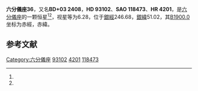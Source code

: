 {{Starbox begin
| name = 六分儀座36
}}
{{Starbox observe
| epoch = [[J2000.0|J2000.0]]
| constell = [[六分儀座|六分儀座]]<ref name=SIMBAD>{{cite web
 | url=http://simbad.u-strasbg.fr/simbad/sim-id?Ident=HR+4201
 | title=Pulsating variable Star
 | publisher=Centre de Données astronomiques de Strasbourg
 | work=SIMBAD
 | accessdate=2012-07-13
 | archive-date=2019-07-28
 | archive-url=https://web.archive.org/web/20190728030116/http://simbad.u-strasbg.fr/simbad/sim-id?Ident=HR+4201
 | dead-url=no
 }}</ref><ref name=DATA>{{cite web
 | url=http://vizier.u-strasbg.fr/viz-bin/VizieR-5?-out.add=.&-source=5050&-corr=PK=HR&-out.max=9999&HR=4201
 | title=VizieR Detailed Page
 | accessdate=2012-07-13
 | archive-date=2016-03-05
 | archive-url=https://web.archive.org/web/20160305003354/http://vizier.u-strasbg.fr/viz-bin/VizieR-5?-out.add=.&-source=5050&-corr=PK=HR&-out.max=9999&HR=4201
 | dead-url=no
 }}</ref>
| 星官 = 
| ra = {{RA|10|45|9.4}}<ref name=SIMBAD /><ref name=DATA />
| dec = {{DEC|+2|29|17}}<ref name=SIMBAD /><ref name=DATA />
| appmag_v = 6.28<ref name=SIMBAD /><ref name=DATA />
}}
{{Starbox character
| class = K4III<ref name=SIMBAD /><ref name=DATA />
| b-v = 1.21<ref name=SIMBAD /><ref name=DATA />
| u-b = 1.28<ref name=SIMBAD /><ref name=DATA />
| r-i = <ref name=SIMBAD /><ref name=DATA />
| variable = 
}}
{{Starbox astrometry
| radial_v = 1.28
| prop_mo_ra = 11
| parallax = 
| p_error = 
}}
{{Starbox catalog
| names =BD+03 2408，[[SAO星表|SAO]] 118473，[[HD星表|HD]] 93102，[[HR星表|HR]] 4201}}
{{Starbox reference |Simbad=HR+4201}}
{{Starbox end}}

'''六分儀座36'''，又名'''BD+03 2408'''，'''HD 93102'''、'''SAO 118473'''、'''HR 4201'''，是[[六分儀座|六分儀座]]的一颗恒星<ref name=SIMBAD /><ref name=DATA />，视星等为6.28，位于[[銀道座標系|銀經]]246.68，[[銀道座標系|銀緯]]51.02，其[[B1900.0|B1900.0]]坐标为赤經{{RA|10|40|0.3}}，赤緯{{DEC|+3|51.02|50}}。

== 参考文献 ==
{{reflist}}

{{六分仪座恒星}}

[[Category:六分儀座|Category:六分儀座]]
[[Category:HD和HDE天體|93102]]
[[Category:HR天體|4201]]
[[Category:SAO天體|118473]]


{{star-stub}}